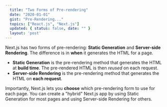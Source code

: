 ```yaml
---
  title: "Two Forms of Pre-rendering"
  date: "2020-01-01"
  gist: "Pre-Rendering..."
  topics: ["React.js", "Next.js"]
  updated: { status: false, date: "" }
  layout: 'post'
---
```


Next.js has two forms of pre-rendering: **Static Generation** and **Server-side Rendering**. The difference is in **when** it generates the HTML for a page.

- **Static Generation** is the pre-rendering method that generates the HTML at **build time**. The pre-rendered HTML is then _reused_ on each request.
- **Server-side Rendering** is the pre-rendering method that generates the HTML on **each request**.

Importantly, Next.js lets you **choose** which pre-rendering form to use for each page. You can create a "hybrid" Next.js app by using Static Generation for most pages and using Server-side Rendering for others.